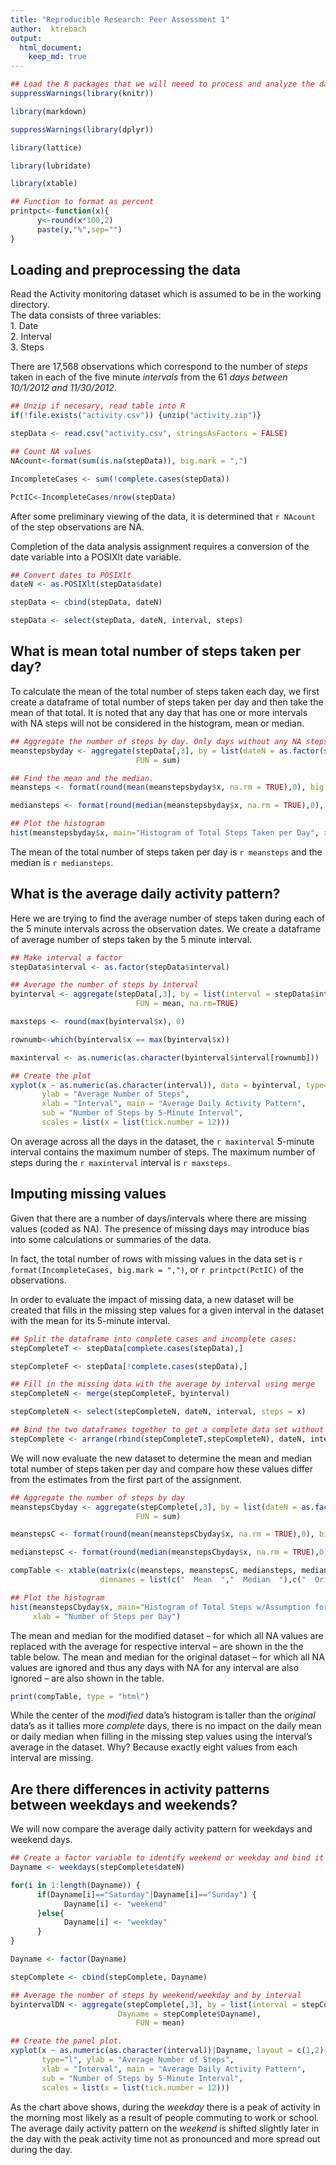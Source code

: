 ```yaml
---
title: "Reproducible Research: Peer Assessment 1"
author:  ktrebach
output: 
  html_document:
    keep_md: true
---
```

```r

## Load the R packages that we will neeed to process and analyze the data
suppressWarnings(library(knitr))

library(markdown)

suppressWarnings(library(dplyr))

library(lattice)

library(lubridate)

library(xtable)

## Function to format as percent
printpct<-function(x){
      y<-round(x*100,2)
      paste(y,"%",sep="")
}

```
## Loading and preprocessing the data

Read the Activity monitoring dataset which is assumed to be in the working 
directory.  
The data consists of three variables:  
1. Date  
2. Interval  
3. Steps  

There are 17,568 observations which correspond to the number of *steps* taken in
each of the five minute *intervals* from the 61 *days between 10/1/2012 and 11/30/2012*.

```r

## Unzip if necesary, read table into R
if(!file.exists("activity.csv")) {unzip("activity.zip")}

stepData <- read.csv("activity.csv", stringsAsFactors = FALSE)

## Count NA values
NAcount<-format(sum(is.na(stepData)), big.mark = ",")

IncompleteCases <- sum(!complete.cases(stepData))

PctIC<-IncompleteCases/nrow(stepData)

```

After some preliminary viewing of the data, it is determined that `r NAcount` of the step
observations are NA.  

Completion of the data analysis assignment requires a conversion
of the date variable into a POSIXlt date variable.

```r

## Convert dates to POSIXlt
dateN <- as.POSIXlt(stepData$date)

stepData <- cbind(stepData, dateN)

stepData <- select(stepData, dateN, interval, steps)

```

## What is mean total number of steps taken per day?

To calculate the mean of the total number of steps taken each day, we first create 
a dataframe of total number of steps taken per day and then take the mean of that 
total. It is noted that any day that has one or more intervals with NA steps will 
not be considered in the histogram, mean or median.  

```r

## Aggregate the number of steps by day. Only days without any NA steps will be aggregated.
meanstepsbyday <- aggregate(stepData[,3], by = list(dateN = as.factor(stepData$dateN)), 
                            FUN = sum)

## Find the mean and the median. 
meansteps <- format(round(mean(meanstepsbyday$x, na.rm = TRUE),0), big.mark = ",")

mediansteps <- format(round(median(meanstepsbyday$x, na.rm = TRUE),0), big.mark = ",")

## Plot the histogram
hist(meanstepsbyday$x, main="Histogram of Total Steps Taken per Day", xlab = "Number of Steps per Day")
```

The mean of the total number of steps taken per day is `r meansteps` and the median is `r mediansteps`.  

## What is the average daily activity pattern?

Here we are trying to find the average number of steps taken during each of the 5 
minute intervals across the observation dates. We create a dataframe of average number
of steps taken by the 5 minute interval.

```r

## Make interval a factor
stepData$interval <- as.factor(stepData$interval)

## Average the number of steps by interval
byinterval <- aggregate(stepData[,3], by = list(interval = stepData$interval), 
                            FUN = mean, na.rm=TRUE)

maxsteps <- round(max(byinterval$x), 0)

rownumb<-which(byinterval$x == max(byinterval$x))

maxinterval <- as.numeric(as.character(byinterval$interval[rownumb]))

## Create the plot
xyplot(x ~ as.numeric(as.character(interval)), data = byinterval, type="l", 
       ylab = "Average Number of Steps", 
       xlab = "Interval", main = "Average Daily Activity Pattern", 
       sub = "Number of Steps by 5-Minute Interval", 
       scales = list(x = list(tick.number = 12)))


```

On average across all the days in the dataset, the `r maxinterval` 5-minute interval
contains the maximum number of steps. The maximum number of steps during the
`r maxinterval` interval is `r maxsteps`.

## Imputing missing values

Given that there are a number of days/intervals where there are missing values 
(coded as NA). The presence of missing days may introduce bias into some 
calculations or summaries of the data.

In fact, the total number of rows with missing values in the data set is 
`r format(IncompleteCases, big.mark = ",")`, or `r printpct(PctIC)` of the observations.


In order to evaluate the impact of missing data, a new dataset will be created
that fills in the missing step values for a given interval in the dataset with 
the mean for its 5-minute interval.

``` r

## Split the dataframe into complete cases and incomplete cases:
stepCompleteT <- stepData[complete.cases(stepData),]  

stepCompleteF <- stepData[!complete.cases(stepData),]

## Fill in the missing data with the average by interval using merge 
stepCompleteN <- merge(stepCompleteF, byinterval)

stepCompleteN <- select(stepCompleteN, dateN, interval, steps = x)

## Bind the two dataframes together to get a complete data set without any missing data
stepComplete <- arrange(rbind(stepCompleteT,stepCompleteN), dateN, interval)

```

We will now evaluate the new dataset to determine the mean and median total number 
of steps taken per day and compare how these values differ from the estimates from
the first part of the assignment.

``` r

## Aggregate the number of steps by day
meanstepsCbyday <- aggregate(stepComplete[,3], by = list(dateN = as.factor(stepComplete$dateN)), 
                            FUN = sum)

meanstepsC <- format(round(mean(meanstepsCbyday$x, na.rm = TRUE),0), big.mark = ",")

medianstepsC <- format(round(median(meanstepsCbyday$x, na.rm = TRUE),0), big.mark = ",")

compTable <- xtable(matrix(c(meansteps, meanstepsC, mediansteps, medianstepsC), byrow = TRUE, 2, 2, 
                    dimnames = list(c("  Mean  ","  Median  "),c("  Original  ","  Modified  "))))

## Plot the histogram
hist(meanstepsCbyday$x, main="Histogram of Total Steps w/Assumption for Missing Data",
     xlab = "Number of Steps per Day")

```

The mean and median for the modified dataset -- for which all NA values are replaced 
with the average for respective interval -- are shown in the the table below.  The 
mean and median for the original dataset -- for which all NA values are ignored and 
thus any days with NA for any interval are also ignored -- are also shown in the table.  


```r

print(compTable, type = "html")

```


  

While the center of the *modified* data's histogram is taller than the *original* 
data's as it tallies more *complete* days, there is no impact on the daily mean or daily 
median when filling in the missing step values using the interval's average in the 
dataset.  Why?  Because exactly eight values from each interval are missing.



## Are there differences in activity patterns between weekdays and weekends?

We will now compare the average daily activity pattern for weekdays and weekend days.


```r

## Create a factor variable to identify weekend or weekday and bind it to the dataframe.
Dayname <- weekdays(stepComplete$dateN)

for(i in 1:length(Dayname)) {
      if(Dayname[i]=="Saturday"|Dayname[i]=="Sunday") {
            Dayname[i] <- "weekend"
      }else{
            Dayname[i] <- "weekday"
      }
}

Dayname <- factor(Dayname)

stepComplete <- cbind(stepComplete, Dayname)

```



```r


## Average the number of steps by weekend/weekday and by interval
byintervalDN <- aggregate(stepComplete[,3], by = list(interval = stepComplete$interval, 
                        Dayname = stepComplete$Dayname), 
                            FUN = mean)

## Create the panel plot.
xyplot(x ~ as.numeric(as.character(interval))|Dayname, layout = c(1,2), data = byintervalDN, 
       type="l", ylab = "Average Number of Steps", 
       xlab = "Interval", main = "Average Daily Activity Pattern", 
       sub = "Number of Steps by 5-Minute Interval", 
       scales = list(x = list(tick.number = 12)))


```

  

As the chart above shows, during the *weekday* there is a peak of activity in the
morning most likely as a result of people commuting to work or school.  The average
daily activity pattern on the *weekend* is shifted slightly later in the day with
the peak activity time not as pronounced and more spread out during the day.

